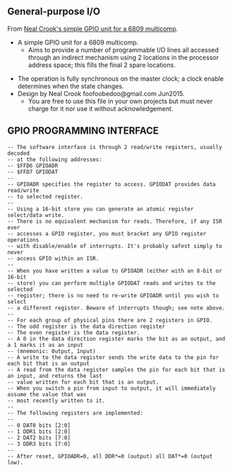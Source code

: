 == General-purpose I/O ==
 
From [https://github.com/nealcrook/multicomp6809/blob/master/multicomp/Components/GPIO/gpio.vhd Neal Crook's simple GPIO unit for a 6809 multicomp].

* A simple GPIO unit for a 6809 multicomp. 
** Aims to provide a number of programmable I/O lines all accessed through an indirect mechanism using 2 locations in the processor address space; this fills the final 2 spare locations.

* The operation is fully synchronous on the master clock; a clock enable determines when the state changes.
* Design by Neal Crook foofoobedoo@gmail.com Jun2015.
** You are free to use this file in your own projects but must never charge for it nor use it without acknowledgement.

== GPIO PROGRAMMING INTERFACE ==

<pre>
-- The software interface is through 2 read/write registers, usually decoded
-- at the following addresses:
-- $FFD6 GPIOADR
-- $FFD7 GPIODAT
--
-- GPIOADR specifies the register to access. GPIODAT provides data read/write
-- to selected register.
--
-- Using a 16-bit store you can generate an atomic register select/data write.
-- There is no equivalent mechanism for reads. Therefore, if any ISR ever
-- accesses a GPIO register, you must bracket any GPIO register operations
-- with disable/enable of interrupts. It's probably safest simply to never
-- access GPIO within an ISR.
--
-- When you have written a value to GPIOADR (either with an 8-bit or 16-bit
-- store) you can perform multiple GPIODAT reads and writes to the selected
-- register; there is no need to re-write GPIOADR until you wish to select
-- a different register. Beware of interrupts though; see note above.
--
-- For each group of physical pins there are 2 registers in GPIO.
-- The odd register is the data direction register
-- The even register is the data register.
-- A 0 in the data direction register marks the bit as an output, and a 1 marks it as an input
-- (mnemonic: 0utput, 1nput)
-- A write to the data register sends the write data to the pin for each bit that is an output
-- A read from the data register samples the pin for each bit that is an input, and returns the last
-- value written for each bit that is an output.
-- When you switch a pin from input to output, it will immediately assume the value that was
-- most recently written to it.
--
-- The following registers are implemented:
--
-- 0 DAT0 bits [2:0]
-- 1 DDR1 bits [2:0]
-- 2 DAT2 bits [7:0]
-- 3 DDR3 bits [7:0]
--
-- After reset, GPIOADR=0, all DDR*=0 (output) all DAT*=0 (output low).
</pre>
